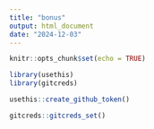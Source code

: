 ```yaml
---
title: "bonus"
output: html_document
date: "2024-12-03"
---
```


```r
knitr::opts_chunk$set(echo = TRUE)
```

```r

library(usethis)
library(gitcreds)

usethis::create_github_token()

```

```r
gitcreds::gitcreds_set()
```